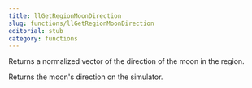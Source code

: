 ```yaml
---
title: llGetRegionMoonDirection
slug: functions/llGetRegionMoonDirection
editorial: stub
category: functions
---
```


<LSLFunction name="llGetRegionMoonDirection"/>

Returns a normalized vector of the direction of the moon in the region.

Returns the moon's direction on the simulator.
